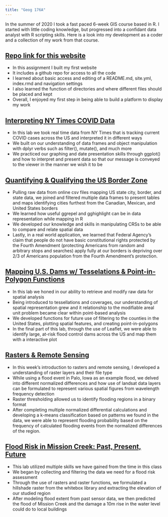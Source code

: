 ```yaml
---
title: "Geog 176A"
---
```


<div class="mycontent">

In the summer of 2020 I took a fast paced 6-week GIS course based in R. I started with little coding knowledge, but progressed into a confidant data analyst with R scripting skills. Here is a look into my development as a coder and a collection of my work from that course.


## [Repo link for this website](https://github.com/Wes-Noble/Wes-Noble.github.io)

- In this assignment I built my first website
- It includes a github repo for access to all the code
- I learned about basic access and editing of a README.md, site.yml, index.rmd and navigation settings
- I also learned the function of directories and where different files should be placed and kept
- Overall, I enjoyed my first step in being able to build a platform to display my work

## [Interpreting NY Times COVID Data](https://wes-noble.github.io/geog-176A-labs/lab-02.html)

- In this lab we took real time data from NY Times that is tracking current COVID cases across the US and interpreted it in different ways
- We built on our understanding of data frames and object manipulation with dplyr verbs such as filter(), mutate(), and much more
- We practiced our graphing and date presentation skills through ggplot() and how to interpret and present data so that our message is conveyed to the viewer in the manner we wish it to be

## [Quantifying & Qualifying the US Border Zone](https://wes-noble.github.io/geog-176A-labs/lab-03.html)

- Pulling raw data from online csv files mapping US state city, border, and state data, we joined and filtered multiple data frames to present tables and maps identifying cities furthest from the Canadian, Mexican, and United States borders
- We learned how useful ggrepel and gghighlight can be in data representation while mapping in R
- We developed our knowledge and skills in manipulating CRSs to be able to compare and relate spatial data
- Lastly, in a real world application, we learned that Federal Agency's claim that people do not have basic constitutional rights protected by the Fourth Amendment (protecting Americans from random and arbitrary stops and searches) apply fully at our borders is depriving over 2/3 of Americans population from the Fourth Amendment's protection.

## [Mapping U.S. Dams w/ Tesselations & Point-in-Polygon Functions](https://wes-noble.github.io/geog-176A-labs/lab-04.html)

- In this lab we honed in our ability to retrieve and modify raw data for spatial analysis
- Being introduced to tessellations and coverages, our understanding of spatial representation grew and it relationship to the modifiable areal unit problem became clear within point-based analysis
- We developed functions for future use of filtering to the counties in the United States, plotting spatial features, and creating point-in-polygons
- In the final part of this lab, through the use of Leaflet, we were able to identify large, at-risk flood control dams across the US and map them with a interactive plot

## [Rasters & Remote Sensing](https://wes-noble.github.io/geog-176A-labs/lab-05.html)

- In this week's introduction to rasters and remote sensing, I developed a understanding of raster layers and their file type
- While using a flood event in Palo, Iowa as an example flood, we delved into different normalized differences and how use of landsat data layers can be formulated to represent various spatial figures from wavelength frequency detection
- Raster thresholding allowed us to identify flooding regions in a binary format
- After completing multiple normalized differential calculations and developing a k-means classification based on patterns we found in the data, we were able to represent flooding probability based on the frequency of calculated flooding events from the normalized differences of the region.

## [Flood Risk in Mission Creek: Past, Present, Future](https://wes-noble.github.io/geog-176A-labs/lab-06.html)

- This lab utilized multiple skills we have gained from the time in this class 
- We began by collecting and filtering the data we need for a flood risk assessment
- Through the use of rasters and raster functions, we formulated a hillshade raster from the whitebox library and extracting the elevation of our studied region
- After modeling flood extent from past sensor data, we then predicted the flood of Mission Creek and the damage a 10m rise in the water level could do to local buildings



